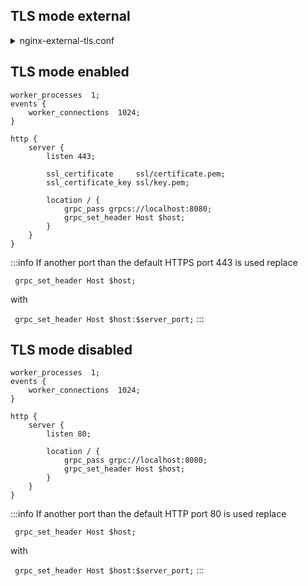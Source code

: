 
## TLS mode external

<details>
  <summary>nginx-external-tls.conf</summary>
  <CodeBlock language="yaml">{ExternalYamlSource}</CodeBlock>
</details>

## TLS mode enabled

```
worker_processes  1;
events {
    worker_connections  1024;
}

http {
    server {
        listen 443;

        ssl_certificate     ssl/certificate.pem;
        ssl_certificate_key ssl/key.pem;

        location / {
            grpc_pass grpcs://localhost:8080;
            grpc_set_header Host $host;
        }
    }
}
```

:::info
If another port than the default HTTPS port 443 is used replace

` grpc_set_header Host $host;`

with

` grpc_set_header Host $host:$server_port;`
:::

## TLS mode disabled

```
worker_processes  1;
events {
    worker_connections  1024;
}

http {
    server {
        listen 80;

        location / {
            grpc_pass grpc://localhost:8080;
            grpc_set_header Host $host;
        }
    }
}
```

:::info
If another port than the default HTTP port 80 is used replace

` grpc_set_header Host $host;`

with

` grpc_set_header Host $host:$server_port;`
:::
